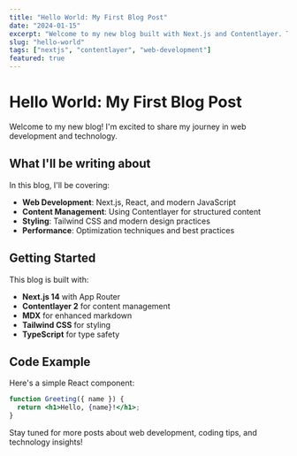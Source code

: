 ```yaml
---
title: "Hello World: My First Blog Post"
date: "2024-01-15"
excerpt: "Welcome to my new blog built with Next.js and Contentlayer. This is my first post exploring the world of modern web development."
slug: "hello-world"
tags: ["nextjs", "contentlayer", "web-development"]
featured: true
---
```


# Hello World: My First Blog Post

Welcome to my new blog! I'm excited to share my journey in web development and technology.

## What I'll be writing about

In this blog, I'll be covering:

- **Web Development**: Next.js, React, and modern JavaScript
- **Content Management**: Using Contentlayer for structured content
- **Styling**: Tailwind CSS and modern design practices
- **Performance**: Optimization techniques and best practices

## Getting Started

This blog is built with:

- **Next.js 14** with App Router
- **Contentlayer 2** for content management
- **MDX** for enhanced markdown
- **Tailwind CSS** for styling
- **TypeScript** for type safety

## Code Example

Here's a simple React component:

```jsx
function Greeting({ name }) {
  return <h1>Hello, {name}!</h1>;
}
```

Stay tuned for more posts about web development, coding tips, and technology insights!
